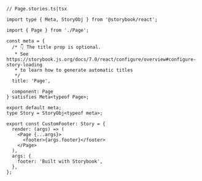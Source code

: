```tsx
// Page.stories.ts|tsx

import type { Meta, StoryObj } from '@storybook/react';

import { Page } from './Page';

const meta = {
  /* 👇 The title prop is optional.
   * See https://storybook.js.org/docs/7.0/react/configure/overview#configure-story-loading
   * to learn how to generate automatic titles
   */
  title: 'Page',

  component: Page
} satisfies Meta<typeof Page>;

export default meta;
type Story = StoryObj<typeof meta>;

export const CustomFooter: Story = {
  render: (args) => (
    <Page {...args}>
      <footer>{args.footer}</footer>
    </Page>
  ),
  args: {
    footer: 'Built with Storybook',
  },
};
```
